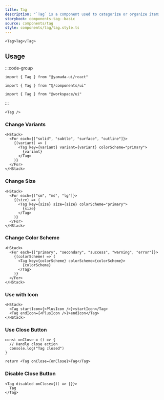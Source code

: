 ```yaml
---
title: Tag
description: "`Tag` is a component used to categorize or organize items using keywords that describe them."
storybook: components-tag--basic
source: components/tag
style: components/tag/tag.style.ts
---
```


```tsx preview
<Tag>Tag</Tag>
```

## Usage

:::code-group

```tsx [package]
import { Tag } from "@yamada-ui/react"
```

```tsx [alias]
import { Tag } from "@/components/ui"
```

```tsx [monorepo]
import { Tag } from "@workspace/ui"
```

:::

```tsx
<Tag />
```

### Change Variants

```tsx preview
<HStack>
  <For each={["solid", "subtle", "surface", "outline"]}>
    {(variant) => (
      <Tag key={variant} variant={variant} colorScheme="primary">
        {variant}
      </Tag>
    )}
  </For>
</HStack>
```

### Change Size

```tsx preview
<HStack>
  <For each={["sm", "md", "lg"]}>
    {(size) => (
      <Tag key={size} size={size} colorScheme="primary">
        {size}
      </Tag>
    )}
  </For>
</HStack>
```

### Change Color Scheme

```tsx preview
<HStack>
  <For each={["primary", "secondary", "success", "warning", "error"]}>
    {(colorScheme) => (
      <Tag key={colorScheme} colorScheme={colorScheme}>
        {colorScheme}
      </Tag>
    )}
  </For>
</HStack>
```

### Use with Icon

```tsx preview
<HStack>
  <Tag startIcon={<PlusIcon />}>startIcon</Tag>
  <Tag endIcon={<PlusIcon />}>endIcon</Tag>
</HStack>
```

### Use Close Button

```tsx preview functional
const onClose = () => {
  // Handle close action
  console.log("Tag closed")
}

return <Tag onClose={onClose}>Tag</Tag>
```

### Disable Close Button

```tsx preview
<Tag disabled onClose={() => {}}>
  Tag
</Tag>
```
